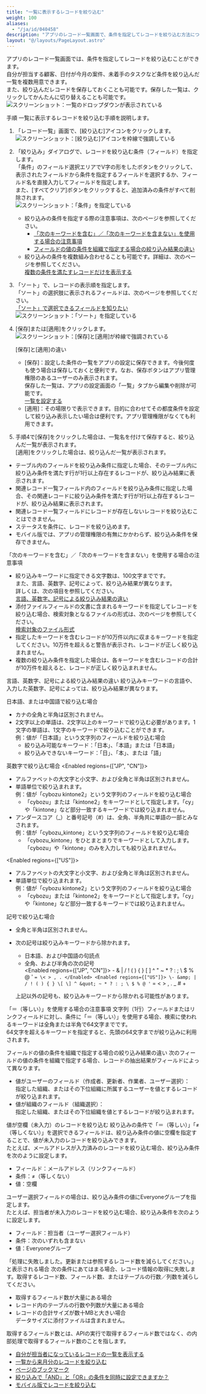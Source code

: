 ```yaml
---
title: "一覧に表示するレコードを絞り込む"
weight: 100
aliases:
  - "/ja/id/040458"
description: "アプリのレコード一覧画面で、条件を指定してレコードを絞り込む方法について説明しています。"
layout: "@/layouts/PageLayout.astro"
---
```




アプリのレコード一覧画面では、条件を指定してレコードを絞り込むことができます。  
自分が担当する顧客、日付が今月の案件、未着手のタスクなど条件を絞り込んだ一覧を複数用意できます。  
また、絞り込んだレコードを保存しておくことも可能です。保存した一覧は、クリックしてかんたんに切り替えることも可能です。
<Img src="/k/kintone/img-ja/filter_records_01.png" alt="スクリーンショット：一覧のドロップダウンが表示されている" />

<Heading id="app_collectdata_filter_records_10">手順</Heading>
一覧に表示するレコードを絞り込む手順を説明します。

1. 「レコード一覧」画面で、[絞り込む]アイコンをクリックします。
   <Img src="/k/kintone/img-ja/filter_records_img01.png" alt="スクリーンショット：[絞り込む]アイコンを枠線で強調している" />

1. 「絞り込み」ダイアログで、レコードを絞り込む条件（フィールド）を指定します。  
   「条件」のフィールド選択エリアでV字の形をしたボタンをクリックして、表示されたフィールドから条件を指定するフィールドを選択するか、フィールド名を直接入力してフィールドを指定します。  
   また、[すべてクリア]ボタンをクリックすると、追加済みの条件がすべて削除されます。  
   <Img src="/k/kintone/img-ja/filter_records_img03.png" alt="スクリーンショット：「条件」を指定している" />

   <Note>

   * 絞り込みの条件を指定する際の注意事項は、次のページを参照してください。  
     * [「次のキーワードを含む」／「次のキーワードを含まない」を使用する場合の注意事項](#app_collectdata_filter_records_20)  
     * [フィールドの値の条件を組織で指定する場合の絞り込み結果の違い](#app_collectdata_filter_records_40)
   * 絞り込みの条件を複数組み合わせることも可能です。詳細は、次のページを参照してください。  
     [複数の条件を満たすレコードだけを表示する](/k/ja/id/040457.html)

   
   </Note>

1. 「ソート」で、レコードの表示順を指定します。  
  「ソート」の選択肢に表示されるフィールドは、次のページを参照してください。  
  [「ソート」で選択できるフィールドを知りたい](/k/ja/id/040225.html)
   <Img src="/k/kintone/img-ja/filter_records_img04.png" alt="スクリーンショット：「ソート」を指定している" />

1. [保存]または[適用]をクリックします。  
   <Img src="/k/kintone/img-ja/filter_records_img05.png" alt="スクリーンショット：[保存]と[適用]が枠線で強調されている" />

   <Hint>
   <Subtitle>[保存]と[適用]の違い   </Subtitle>

   * [保存]：設定した条件の一覧をアプリの設定に保存できます。今後何度も使う場合は保存しておくと便利です。なお、保存ボタンはアプリ管理権限のあるユーザーのみ表示されます。  
     保存した一覧は、アプリの設定画面の「一覧」タブから編集や削除が可能です。  
     [一覧を設定する](/k/ja/id/040612.html)
   * [適用]：その場限りで表示できます。目的に合わせてその都度条件を設定して絞り込み表示したい場合は便利です。アプリ管理権限がなくても利用できます。

   
   </Hint>

1. 手順4で[保存]をクリックした場合は、一覧名を付けて保存すると、絞り込んだ一覧が表示されます。  
   [適用]をクリックした場合は、絞り込んだ一覧が表示されます。

<Note>

* テーブル内のフィールドを絞り込み条件に指定した場合、そのテーブル内に絞り込み条件を満たす行が1行以上存在するレコードが、絞り込み結果に表示されます。
* 関連レコード一覧フィールド内のフィールドを絞り込み条件に指定した場合、その関連レコードに絞り込み条件を満たす行が1行以上存在するレコードが、絞り込み結果に表示されます。
* 関連レコード一覧フィールドにレコードが存在しないレコードを絞り込むことはできません。
* ステータスを条件に、レコードを絞り込めます。
* モバイル版では、アプリの管理権限の有無にかかわらず、絞り込み条件を保存できません。


</Note>

<Heading id="app_collectdata_filter_records_20">「次のキーワードを含む」／「次のキーワードを含まない」を使用する場合の注意事項</Heading>
* 絞り込みキーワードに指定できる文字数は、100文字までです。  
  また、言語、英数字、記号によって、絞り込み結果が異なります。  
  詳しくは、次の項目を参照してください。  
  [言語、英数字、記号による絞り込み結果の違い](#app_collectdata_filter_records_2010)
* 添付ファイルフィールドの文書に含まれるキーワードを指定してレコードを絞り込む場合、検索対象となるファイルの形式は、次のページを参照してください。  
  [検索対象のファイル形式](/k/ja/id/040690.html)
* 指定したキーワードを含むレコードが10万件以内に収まるキーワードを指定してください。10万件を超えると警告が表示され、レコードが正しく絞り込まれません。
* 複数の絞り込み条件を指定した場合は、各キーワードを含むレコードの合計が10万件を超えると、レコードが正しく絞り込まれません。

<Heading level={3} id="app_collectdata_filter_records_2010">言語、英数字、記号による絞り込み結果の違い</Heading>
絞り込みキーワードの言語や、入力した英数字、記号によっては、絞り込み結果が異なります。

<Heading level={4} id="app_collectdata_filter_records_201010">日本語、または中国語で絞り込む場合</Heading>
* カナの全角と半角は区別されません。
* 2文字以上の単語は、2文字以上のキーワードで絞り込む必要があります。1文字の単語は、1文字のキーワードで絞り込むことができます。  
  例：値が「日本語」という文字列のフィールドを絞り込む場合
  * 絞り込み可能なキーワード：「日本」、「本語」または「日本語」
  * 絞り込みできないキーワード：「日」、「本」、または「語」

<Heading level={4} id="app_collectdata_filter_records_201020">英数字で絞り込む場合</Heading>
<Enabled regions={["JP", "CN"]}>

* アルファベットの大文字と小文字、および全角と半角は区別されません。
* 単語単位で絞り込まれます。  
  例：値が「cybozu kintone2」という文字列のフィールドを絞り込む場合
  * 「cybozu」または「kintone2」をキーワードとして指定します。「cy」や「kintone」など部分一致するキーワードでは絞り込まれません。
* アンダースコア（_）と番号記号（#）は、全角、半角共に単語の一部とみなされます。  
  例：値が「cybozu_kintone」という文字列のフィールドを絞り込む場合  
  * 「cybozu_kintone」をひとまとまりでキーワードとして入力します。「cybozu」や「kintone」のみを入力しても絞り込まれません。


</Enabled>

<Enabled regions={["US"]}>

* アルファベットの大文字と小文字、および全角と半角は区別されません。
* 単語単位で絞り込まれます。  
  例：値が「cybozu kintone2」という文字列のフィールドを絞り込む場合
  * 「cybozu」または「kintone2」をキーワードとして指定します。「cy」や「kintone」など部分一致するキーワードでは絞り込まれません。


</Enabled>

<Heading level={4} id="app_collectdata_filter_records_201030">記号で絞り込む場合</Heading>
* 全角と半角は区別されません。
* 次の記号は絞り込みキーワードから除かれます。
  * 日本語、および中国語の句読点
  * 全角、および半角の次の記号  
  <Enabled regions={["JP", "CN"]}>
  \- &amp; | / ! ( ) { } \[ \] ^ &quot; ~ * ? : ; \ $ % @ ' ` = \< > , .
    </Enabled>
  <Enabled regions={["US"]}>
  \- &amp; | / ! ( ) { } \[ \] ^ &quot; ~ * ? : ; \ $ % @ ' ` = \< > , . _ # +
    </Enabled>

  上記以外の記号も、絞り込みキーワードから除かれる可能性があります。

<Heading id="app_collectdata_filter_records_21">「＝（等しい）」を使用する場合の注意事項</Heading>
文字列（1行）フィールドまたはリンクフィールドに対し、条件に「＝（等しい）」を使用する場合、検索に使われるキーワードは全角または半角で64文字までです。  
64文字を超えるキーワードを指定すると、先頭の64文字までが絞り込みに利用されます。

<Heading id="app_collectdata_filter_records_40">フィールドの値の条件を組織で指定する場合の絞り込み結果の違い</Heading>
次のフィールドの値の条件を組織で指定する場合、レコードの抽出結果がフィールドによって異なります。

* 値がユーザーのフィールド（作成者、更新者、作業者、ユーザー選択）：  
  指定した組織、またはその下位組織に所属するユーザーを値とするレコードが絞り込まれます。
* 値が組織のフィールド（組織選択）：  
  指定した組織、またはその下位組織を値とするレコードが絞り込まれます。

<Heading id="app_collectdata_filter_records_30">値が空欄（未入力）のレコードを絞り込む</Heading>
絞り込みの条件で「＝（等しい）」「≠（等しくない）」を選択できるフィールドは、絞り込み条件の値に空欄を指定することで、値が未入力のレコードを絞り込みできます。  
たとえば、メールアドレスが入力済みのレコードを絞り込む場合、絞り込み条件を次のように設定します。

* フィールド：メールアドレス（リンクフィールド）
* 条件：≠（等しくない）
* 値：空欄

ユーザー選択フィールドの場合は、絞り込み条件の値にEveryoneグループを指定します。  
たとえば、担当者が未入力のレコードを絞り込む場合、絞り込み条件を次のように設定します。

* フィールド：担当者（ユーザー選択フィールド）
* 条件：次のいずれも含まない
* 値：Everyoneグループ

<Heading id="anchor_filter_records_error">「処理に失敗しました。更新または参照するレコード数を減らしてください。」と表示される場合</Heading>
次の条件にあてはまる場合、レコード情報の取得に失敗します。取得するレコード数、フィールド数、またはテーブルの行数／列数を減らしてください。

* 取得するフィールド数が大量にある場合
* レコード内のテーブルの行数や列数が大量にある場合
* レコードの合計サイズが数十MBと大きい場合  
  データサイズに添付ファイルは含まれません。

<Note>

取得するフィールド数とは、APIの実行で取得するフィールド数ではなく、<Kintone />の内部処理で取得するフィールド数のことを指します。


</Note>

<Reference>

* [自分が担当者になっているレコードの一覧を表示する](/k/ja/id/040759.html)
* [一覧から来月分のレコードを絞り込む](/k/ja/id/040745.html)
* [ページのブックマーク](/k/ja/id/040289.html)
* [絞り込みで「AND」と「OR」の条件を同時に設定できますか？](/k/ja/id/040155.html)
* [モバイル版でレコードを絞り込む](/k/ja/id/040664.html)


</Reference>
